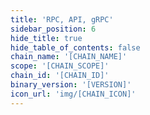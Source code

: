 ```yaml
---
title: 'RPC, API, gRPC'
sidebar_position: 6
hide_title: true
hide_table_of_contents: false
chain_name: '[CHAIN_NAME]'
scope: '[CHAIN_SCOPE]'
chain_id: '[CHAIN_ID]'
binary_version: '[VERSION]'
icon_url: 'img/[CHAIN_ICON]'
---
```



<PageTitle
  iconUrl="img/[CHAIN_ICON]"
  title="[CHAIN_NAME] Public Endpoints"
  chainId="[CHAIN_ID]"
  version="[VERSION]"
/>

<Endpoints
  api="[ENDPOINT_API]"
  rpc="[ENDPOINT_RPC]"
  grpc="[ENDPOINT_GRPC]"
  jsonRpc="[ENDPOINT_JRPC]"
/>
